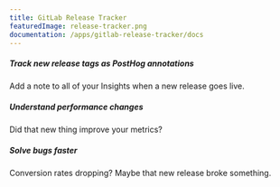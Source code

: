 ```yaml
---
title: GitLab Release Tracker
featuredImage: release-tracker.png
documentation: /apps/gitlab-release-tracker/docs
---
```


<Section
    divider={false}
    title="See the impact of your GitLab releases in PostHog."
    size="full"
    cols={3}
>
    <div>
        <h5>Track new release tags as PostHog annotations</h5>
        <p>Add a note to all of your Insights when a new release goes live.</p>
    </div>
    <div>
        <h5>Understand performance changes</h5>
        <p>Did that new thing improve your metrics?</p>
    </div>
    <div>
        <h5>Solve bugs faster</h5>
        <p>Conversion rates dropping? Maybe that new release broke something.</p>
    </div>
    
</Section>

<Documentation />
